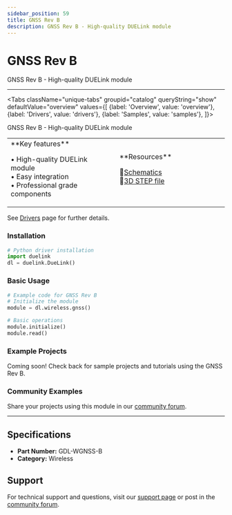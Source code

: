 ```yaml
---
sidebar_position: 59
title: GNSS Rev B
description: GNSS Rev B - High-quality DUELink module
---
```



# GNSS Rev B

<ProductImageSelector 
  partNumber="wgnss-b"
  productName="GNSS Rev B"
/>

GNSS Rev B - High-quality DUELink module

---

<Tabs className="unique-tabs" groupid="catalog" queryString="show" defaultValue="overview"
  values={[
    {label: 'Overview', value: 'overview'},
    {label: 'Drivers', value: 'drivers'},
    {label: 'Samples', value: 'samples'},
  ]}>

<TabItem value="overview">

GNSS Rev B - High-quality DUELink module

<table><td width='50%'>
**Key features**

• High-quality DUELink module<br/>
• Easy integration<br/>
• Professional grade components<br/>

</td><td width='50%'>
**Resources**
 
📄[Schematics](/static/sch/wgnss-b.pdf)<br/>
🔩[3D STEP file](/static/3d/WGNSS-B.step)<br/>

</td></table>

</TabItem>

<TabItem value="drivers">

See [Drivers](../../engine/drivers) page for further details.

### Installation

```python
# Python driver installation
import duelink
dl = duelink.DueLink()
```

### Basic Usage

```python
# Example code for GNSS Rev B
# Initialize the module
module = dl.wireless.gnss()

# Basic operations
module.initialize()
module.read()
```

</TabItem>

<TabItem value="samples">

### Example Projects

Coming soon! Check back for sample projects and tutorials using the GNSS Rev B.

### Community Examples

Share your projects using this module in our [community forum](https://forums.ghielectronics.com).

</TabItem>

</Tabs>

---

## Specifications

- **Part Number:** GDL-WGNSS-B
- **Category:** Wireless

## Support

For technical support and questions, visit our [support page](../../support) or post in the [community forum](https://forums.ghielectronics.com).
